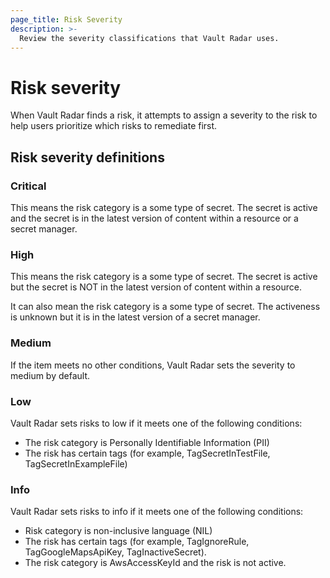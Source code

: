 ```yaml
---
page_title: Risk Severity
description: >-
  Review the severity classifications that Vault Radar uses.
---
```


# Risk severity

When Vault Radar finds a risk, it attempts to assign a severity to the risk to
help users prioritize which risks to remediate first.

## Risk severity definitions

### Critical

This means the risk category is a some type of secret. The secret is active and
the secret is in the latest version of content within a resource or
a secret manager.

### High

This means the risk category is a some type of secret. The secret is active but
the secret is NOT in the latest version of content within a resource.

It can also mean the risk category is a some type of secret. The activeness
is unknown but it is in the latest version of a secret manager.

### Medium

If the item meets no other conditions, Vault Radar sets the severity to medium by
default.

### Low

Vault Radar sets risks to low if it meets one of the following conditions:

- The risk category is Personally Identifiable Information (PII)
- The risk has certain tags (for example, TagSecretInTestFile, TagSecretInExampleFile)

### Info

Vault Radar sets risks to info if it meets one of the following conditions:

- Risk category is non-inclusive language (NIL)
- The risk has certain tags (for example, TagIgnoreRule, TagGoogleMapsApiKey, TagInactiveSecret).
- The risk category is AwsAccessKeyId and the risk is not active.